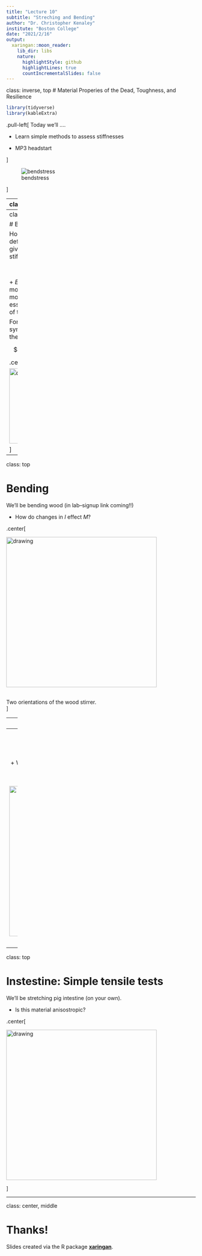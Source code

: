 ```yaml
---
title: "Lecture 10"
subtitle: "Streching and Bending"
author: "Dr. Christopher Kenaley"
institute: "Boston College"
date: "2021/2/16"
output:
  xaringan::moon_reader:
    lib_dir: libs
    nature:
      highlightStyle: github
      highlightLines: true
      countIncrementalSlides: false
---
```

class: inverse, top
# Material Properies of the Dead, Toughness, and Resilience

```r
library(tidyverse)
library(kableExtra)
```

<!-- Add icon library -->
<link rel="stylesheet" href="https://cdnjs.cloudflare.com/ajax/libs/font-awesome/5.14.0/css/all.min.css">


.pull-left[
Today we'll ....

- Learn simple methods to assess stiffnesses

- MP3 headstart


]


![bendstress](img/bendstress.jpg)


]


---
class: top

# Bending 

+ In bending, load is compressive and tensile at the same time. 
+ Need a new model, not simply stress vs. strain

.center[
![bendstress](img/bendstress.jpg)
]

---
class: top

# Bending 


How much a beem will deform under a stress is given by the flexural stiffness (*M*): 

$$ M=EI $$
 

+ $E$ is the Young's modulus 
+ $I$ is the second moment area, which is essentially the distribution of that stiffness (i.e., area) 

For a  beam under a symmetrical bending load, the deflection is given by:

$$d=\frac{Fl^3}{3EI}$$

.center[

<img src="img/bendstress.jpg" alt="drawing" width="200"/>

]




---
class: top

# Bending 

We'll be bending wood (in lab--signup link coming!!)

+ How do changes in *I* effect *M*?

.center[


<img src="img/wood.png" alt="drawing" width="400"/>

<br>
Two orientations of the wood stirrer.
<br>
 ]
 
 
---
class: top

# Bending 

We'll be bending wood, both wet and dry.

+ How does strain (deformation) rate effect *M*?

.center[

<img src="img/viscorate.png" alt="drawing" width="400"/>


 ]
---
class: top

# Instestine: Simple tensile tests

We'll be stretching pig intestine.


+ What is the stiffness of the intestine in longitudinal and axial loading?


.center[

<img src="img/tensiletest.jpeg" alt="drawing" width="400"/>


 ]
 
 
---
class: top

# Instestine: Simple tensile tests

We'll be stretching pig intestine (on your own).


+ Is this material anisostropic?


.center[

<img src="img/anis.jpeg" alt="drawing" width="400"/>


 ]


 
---

class: center, middle

# Thanks!

Slides created via the R package [**xaringan**](https://github.com/yihui/xaringan).

